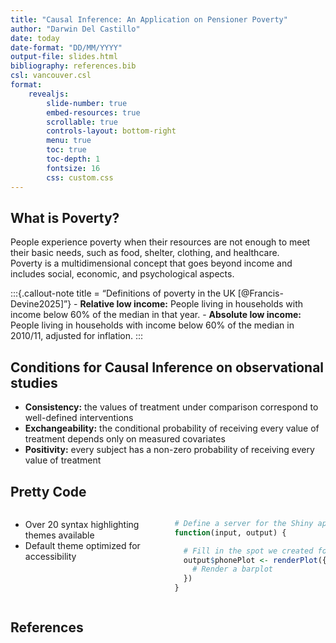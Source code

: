 ```yaml
---
title: "Causal Inference: An Application on Pensioner Poverty"
author: "Darwin Del Castillo"
date: today
date-format: "DD/MM/YYYY"
output-file: slides.html
bibliography: references.bib
csl: vancouver.csl
format:
    revealjs:
        slide-number: true
        embed-resources: true
        scrollable: true
        controls-layout: bottom-right
        menu: true
        toc: true
        toc-depth: 1
        fontsize: 16
        css: custom.css
---
```


## What is Poverty?

People experience poverty when their resources are not enough to meet their basic needs, such as food, shelter, clothing, and healthcare. \
Poverty is a multidimensional concept that goes beyond income and includes social, economic, and psychological aspects.

:::{.callout-note title = "Definitions of poverty in the UK [@Francis-Devine2025]"}
- **Relative low income:** People living in households with income below 60% of the median in that year.
- **Absolute low income:** People living in households with income below 60% of the median in 2010/11, adjusted for inflation.
:::

## Conditions for Causal Inference on observational studies
- **Consistency:** the values of treatment under comparison correspond to well-defined interventions
- **Exchangeability:** the conditional probability of receiving every value of treatment depends only on measured covariates
- **Positivity:** every subject has a non-zero probability of receiving every value of treatment


## Pretty Code {auto-animate="true"}
::: {.columns}
::: {.column width="50%"}
-   Over 20 syntax highlighting themes available
-   Default theme optimized for accessibility
:::
::: {.column width="50%"}
```.r
# Define a server for the Shiny app
function(input, output) {

  # Fill in the spot we created for a plot
  output$phonePlot <- renderPlot({
    # Render a barplot
  })
}
```
:::
:::

## References
::: {#refs}
:::
